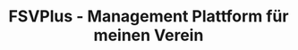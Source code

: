---
title: "FSVPlus - Management Plattform für meinen Verein"
publishedAt: "2025-06-08"
images:
  - "/images/projects/project-01/cover-04.jpg"
  - "/images/projects/project-01/video-01.mp4"
---